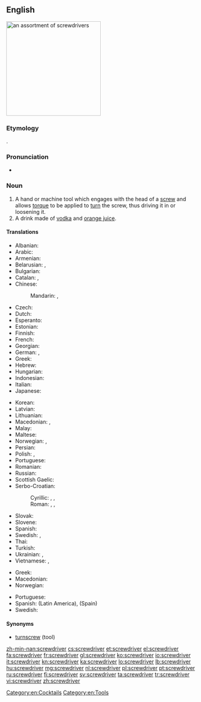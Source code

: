 ==English==
[[Image:Driver_tools.jpg|thumb|right|250px|an assortment of screwdrivers]]
{{wikipedia}}

===Etymology===
{{compound|screw|driver}}.

===Pronunciation===
* {{audio|en-us-screwdriver.ogg|Audio (US)}}

===Noun===
{{en-noun}}

# A hand or machine tool which engages with the head of a [[screw]] and allows [[torque]] to be applied to [[turn]] the screw, thus driving it in or loosening it.
# A drink made of [[vodka]] and [[orange juice]].

====Translations====
{{trans-top|tool}}
* Albanian: {{t-|sq|kaçavida}}
* Arabic: {{t-|ar|مفك البراغي|m|tr=mífak al-barāġī|sc=Arab}}
* Armenian: {{t-|hy|պտուտակահան|tr=ptutakahan}}
* Belarusian: {{t-|be|зашрубка|f|tr=zašrúbka|sc=Cyrl}}, {{t-|be|адвёртка|f|tr=advjórtka|sc=Cyrl}}
* Bulgarian: {{t-|bg|oтвертка|tr=otvértka}}
* Catalan: {{t+|ca|tornavís|m}}, {{t-|ca|desengramponador}}
* Chinese:
*: Mandarin: {{t|cmn|螺絲刀|sc=Hani}}, {{t|cmn|螺丝刀|tr=luósīdāo|sc=Hani}}
* Czech: {{t-|cs|šroubovák|m}}
* Dutch: {{t+|nl|schroevendraaier|m}} <!-- [[schroevedraaier]] is no official Dutch spelling -->
* Esperanto: {{t-|eo|ŝraŭboturnilo}}
* Estonian: {{t-|et|kruvikeeraja}}
* Finnish: {{t+|fi|ruuvimeisseli}}
* French: {{t+|fr|tournevis|m}}
* Georgian: {{t+|ka|სახრახნისი|tr=sakhrakhnisi|sc=Geor}}
* German: {{t+|de|Schraubenzieher|m}}, {{t+|de|Schraubendreher|m}}
* Greek: {{t+|el|κατσαβίδι|n|tr=katsavídi}}
* Hebrew: {{t+|he|מברג|m|tr=mavreg}}
* Hungarian: {{t+|hu|csavarhúzó}}
* Indonesian: {{t+|id|obeng}}
* Italian: {{t+|it|cacciavite|m}}
* Japanese: {{t-|ja|スクリュードライバー|tr=sukuryūdoraibā}}
{{trans-mid}}
* Korean: {{t+|ko|나사돌리개|tr=nasadolligae|sc=Hang}}
* Latvian: {{t|lv|skrūvgriezi}}
* Lithuanian: {{t-|lt|atsuktuvas}}
* Macedonian: {{t-|mk|одвртка|f|tr=ódvrtka}}, {{t-|mk|шрафцигер|m|tr=šráfciger}}
* Malay: {{t-|ms|pemutar skru}}
* Maltese: {{t-|mt|tornavit|m}}
* Norwegian: {{t+|no|skrujern}}, {{t-|no|skrutrekker}}
* Persian: {{t-|fa|پیچ‌گوشتی|tr=pič-gušti}} <!-- zero-width non-joiner -->
* Polish: {{t+|pl|śrubokręt|m}}, {{t-|pl|wkrętak|m}}
* Portuguese: {{t+|pt|chave de fenda|f}}
* Romanian: {{t+|ro|șurubelniță|f}}
* Russian: {{t+|ru|отвёртка|f|tr=otvjórtka}}
* Scottish Gaelic: {{t-|gd|sgriubhaire|m}}
* Serbo-Croatian:
*: Cyrillic: {{t-|sh|одвртка|f}}, {{t-|sh|одвијач|m}}, {{t-|sh|шарафцигер|m}}
*: Roman: {{t-|sh|odvrtka|f}}, {{t-|sh|odvijač|m}}, {{t-|sh|šarafciger|m}}
* Slovak: {{t-|sk|šraubovák|m}}
* Slovene: {{t+|sl|izvijač|m}}
* Spanish: {{t+|es|destornillador|m}}
* Swedish: {{t+|sv|skruvmejsel|c}} {{qualifier|hand tool}} , {{t+|sv|skruvdragare|c}} {{qualifier|machine tool}}
* Thai: {{t-|th|ไขควง|tr=khaikhuaang }}
* Turkish: {{t+|tr|tornavida}}
* Ukrainian: {{t-|uk|викрутка|f|tr=výkrutka|sc=Cyrl}}, {{t-|uk|завертка|f|tr=zavértka|sc=Cyrl}}
* Vietnamese: {{t-|vi|chìa vít}}, {{t|vi|tuộc vít}}
{{trans-bottom}}

{{trans-top|drink}}
* Greek: {{t-|el|βότκα πορτοκάλι|f|tr=vótka portokáli|sc=Grek}}
* Macedonian: {{t-|mk|шрафцигер|m|tr=šráfciger}}
* Norwegian: {{t-|no|screwdriver|m}}
{{trans-mid}}
* Portuguese: {{t-|pt|vodca com suco de laranja|f}}
* Spanish: {{t-|es|desarmador|m}} (Latin America), {{t-|es|vodka con naranja|f}} (Spain)
* Swedish: {{t+|sv|screwdriver|c}}
{{trans-bottom}}

====Synonyms====
* [[turnscrew]] (tool)

[[Category:en:Cocktails]]
[[Category:en:Tools]]

[[zh-min-nan:screwdriver]]
[[cs:screwdriver]]
[[et:screwdriver]]
[[el:screwdriver]]
[[fa:screwdriver]]
[[fr:screwdriver]]
[[gl:screwdriver]]
[[ko:screwdriver]]
[[io:screwdriver]]
[[it:screwdriver]]
[[kn:screwdriver]]
[[ka:screwdriver]]
[[lo:screwdriver]]
[[lb:screwdriver]]
[[hu:screwdriver]]
[[mg:screwdriver]]
[[nl:screwdriver]]
[[pl:screwdriver]]
[[pt:screwdriver]]
[[ru:screwdriver]]
[[fi:screwdriver]]
[[sv:screwdriver]]
[[ta:screwdriver]]
[[tr:screwdriver]]
[[vi:screwdriver]]
[[zh:screwdriver]]
